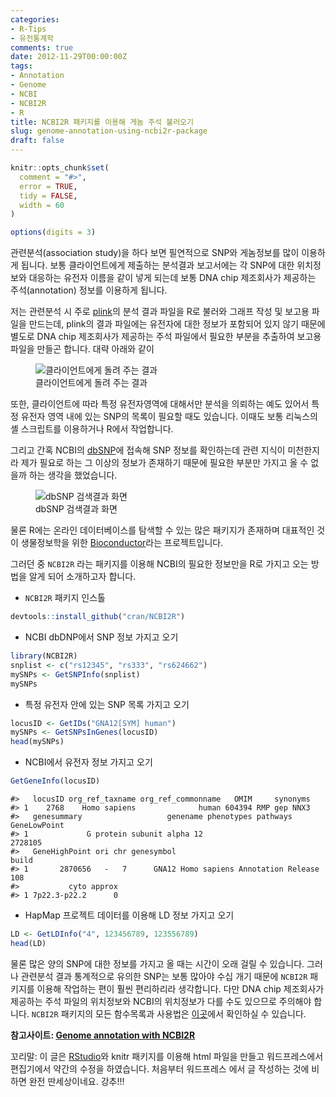 ```yaml
---
categories:
- R-Tips
- 유전통계학
comments: true
date: 2012-11-29T00:00:00Z
tags:
- Annotation
- Genome
- NCBI
- NCBI2R
- R
title: NCBI2R 패키지를 이용해 게놈 주석 불러오기
slug: genome-annotation-using-ncbi2r-package
draft: false
---
```


```r
knitr::opts_chunk$set(
  comment = "#>",
  error = TRUE,
  tidy = FALSE,
  width = 60
)

options(digits = 3)
```

관련분석(association study)을 하다 보면 필연적으로 SNP와 게놈정보를 많이 이용하게 됩니다. 보통 클라이언트에게 제출하는 분석결과 보고서에는 각 SNP에 대한 위치정보와 대응하는 유전자 이름을 같이 넣게 되는데 보통 DNA chip 제조회사가 제공하는 주석(annotation) 정보를 이용하게 됩니다.

저는 관련분석 시 주로 [plink][1]의 분석 결과 파일을 R로 불러와 그래프 작성 및 보고용 파일을 만드는데, plink의 결과 파일에는 유전자에 대한 정보가 포함되어 있지 않기 때문에 별도로 DNA chip 제조회사가 제공하는 주석 파일에서 필요한 부분을 추출하여 보고용 파일을 만들곤 합니다. 대략 아래와 같이

![클라이언트에게 돌려 주는 결과][2] 

또한, 클라이언트에 따라 특정 유전자영역에 대해서만 분석을 의뢰하는 예도 있어서 특정 유전자 영역 내에 있는 SNP의 목록이 필요할 때도 있습니다. 이때도 보통 리눅스의 셸 스크립트를 이용하거나 R에서 작업합니다. 

그리고 간혹 NCBI의 [dbSNP][3]에 접속해 SNP 정보를 확인하는데 관련 지식이 미천한지라 제가 필요로 하는 그 이상의 정보가 존재하기 때문에 필요한 부분만 가지고 올 수 없을까 하는 생각을 했었습니다. 

![dbSNP 검색결과 화면][4]

물론 R에는 온라인 데이터베이스를 탐색할 수 있는 많은 패키지가 존재하며 대표적인 것이 생물정보학을 위한 [Bioconductor][5]라는 프로젝트입니다. 

그러던 중 `NCBI2R` 라는 패키지를 이용해 NCBI의 필요한 정보만을 R로 가지고 오는 방법을 알게 되어 소개하고자 합니다. 

*   `NCBI2R` 패키지 인스톨 
```r
devtools::install_github("cran/NCBI2R")
```

*   NCBI dbDNP에서 SNP 정보 가지고 오기
```r
library(NCBI2R)
snplist <- c("rs12345", "rs333", "rs624662")
mySNPs <- GetSNPInfo(snplist)
mySNPs
```


*   특정 유전자 안에 있는 SNP 목록 가지고 오기
```r
locusID <- GetIDs("GNA12[SYM] human")
mySNPs <- GetSNPsInGenes(locusID)
head(mySNPs)
```


*   NCBI에서 유전자 정보 가지고 오기

```r
GetGeneInfo(locusID)
```

```
#>   locusID org_ref_taxname org_ref_commonname   OMIM     synonyms
#> 1    2768    Homo sapiens              human 604394 RMP gep NNX3
#>   genesummary                   genename phenotypes pathways GeneLowPoint
#> 1             G protein subunit alpha 12                          2728105
#>   GeneHighPoint ori chr genesymbol                               build
#> 1       2870656   -   7      GNA12 Homo sapiens Annotation Release 108
#>           cyto approx
#> 1 7p22.3-p22.2      0
```

*   HapMap 프로젝트 데이터를 이용해 LD 정보 가지고 오기

```r
LD <- GetLDInfo("4", 123456789, 123556789)
head(LD)
```

물론 많은 양의 SNP에 대한 정보를 가지고 올 때는 시간이 오래 걸릴 수 있습니다. 그러나 관련분석 결과 통계적으로 유의한 SNP는 보통 많아야 수십 개기 때문에 `NCBI2R` 패키지를 이용해 작업하는 편이 훨씬 편리하리라 생각합니다. 다만 DNA chip 제조회사가 제공하는 주석 파일의 위치정보와 NCBI의 위치정보가 다를 수도 있으므로 주의해야 합니다. `NCBI2R` 패키지의 모든 함수목록과 사용법은 [이곳][6]에서 확인하실 수 있습니다. 

**참고사이트: [Genome annotation with NCBI2R][7]**

꼬리말: 이 글은 [RStudio][8]와 knitr 패키지를 이용해 html 파일을 만들고 워드프레스에서 편집기에서 약간의 수정을 하였습니다. 처음부터 워드프레스 에서 글 작성하는 것에 비하면 완전 딴세상이네요. 강추!!!

 [1]: http://pngu.mgh.harvard.edu/%7Epurcell/plink/
 [2]: https://lh3.googleusercontent.com/-monEPlIDXAQ/ULcOTwzCuXI/AAAAAAAACIw/PNA54FutabQ/s512/report.png
 [3]: http://www.ncbi.nlm.nih.gov/projects/SNP/
 [4]: https://lh5.googleusercontent.com/-ReI2cx_SJzw/ULdd4-gKYLI/AAAAAAAACKI/7X_G8_gPWjk/s550/dbSNP-2.png
 [5]: http://bioconductor.org
 [6]: http://cran.r-project.org/web/packages/NCBI2R/index.html
 [7]: http://www.milanor.net/blog/?p=501
 [8]: http://www.rstudio.org